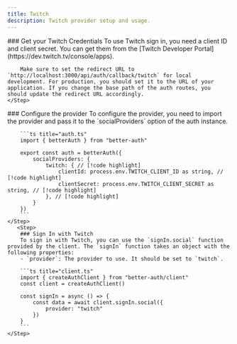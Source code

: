 ```yaml
---
title: Twitch
description: Twitch provider setup and usage.
---
```


<Steps>
    <Step> 
        ### Get your Twitch Credentials
        To use Twitch sign in, you need a client ID and client secret. You can get them from the [Twitch Developer Portal](https://dev.twitch.tv/console/apps).

        Make sure to set the redirect URL to `http://localhost:3000/api/auth/callback/twitch` for local development. For production, you should set it to the URL of your application. If you change the base path of the auth routes, you should update the redirect URL accordingly.
    </Step>

  <Step>
        ### Configure the provider
        To configure the provider, you need to import the provider and pass it to the `socialProviders` option of the auth instance.

        ```ts title="auth.ts"  
        import { betterAuth } from "better-auth"
        
        export const auth = betterAuth({
            socialProviders: {
                twitch: { // [!code highlight]
                    clientId: process.env.TWITCH_CLIENT_ID as string, // [!code highlight]
                    clientSecret: process.env.TWITCH_CLIENT_SECRET as string, // [!code highlight]
                }, // [!code highlight]
            }
        })
        ```
    </Step>
       <Step>
        ### Sign In with Twitch 
        To sign in with Twitch, you can use the `signIn.social` function provided by the client. The `signIn` function takes an object with the following properties:
        - `provider`: The provider to use. It should be set to `twitch`.

        ```ts title="client.ts"  
        import { createAuthClient } from "better-auth/client"
        const client = createAuthClient()
        
        const signIn = async () => {
            const data = await client.signIn.social({
                provider: "twitch"
            })
        }
        ```
    </Step>
</Steps>
